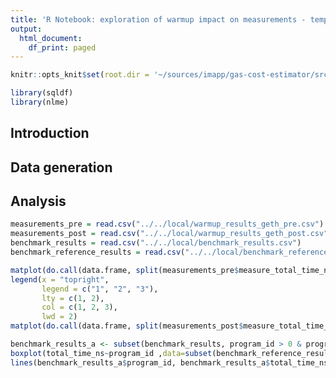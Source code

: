 ```yaml
---
title: 'R Notebook: exploration of warmup impact on measurements - template; for Gas Cost Estimator'
output:
  html_document:
    df_print: paged
---
```

```r
knitr::opts_knit$set(root.dir = '~/sources/imapp/gas-cost-estimator/src')
```
```r
library(sqldf)
library(nlme)
```

## Introduction



## Data generation



## Analysis

```r
measurements_pre = read.csv("../../local/warmup_results_geth_pre.csv")
measurements_post = read.csv("../../local/warmup_results_geth_post.csv")
benchmark_results = read.csv("../../local/benchmark_results.csv")
benchmark_reference_results = read.csv("../../local/benchmark_reference_results.csv")
```

```r
matplot(do.call(data.frame, split(measurements_pre$measure_total_time_ns, measurements_pre$program_id)), type="l", xlab="runs", ylab="time[ns]")
legend(x = "topright",
       legend = c("1", "2", "3"),
       lty = c(1, 2),
       col = c(1, 2, 3),
       lwd = 2) 
matplot(do.call(data.frame, split(measurements_post$measure_total_time_ns, measurements_post$program_id)), type="l", xlab="runs", ylab="time[ns]")
```

```r
benchmark_results_a <- subset(benchmark_results, program_id > 0 & program_id < 50)
boxplot(total_time_ns~program_id ,data=subset(benchmark_reference_results, program_id > 0 & program_id < 50), outline=FALSE)
lines(benchmark_results_a$program_id, benchmark_results_a$total_time_ns, col=2, type="p")
```
